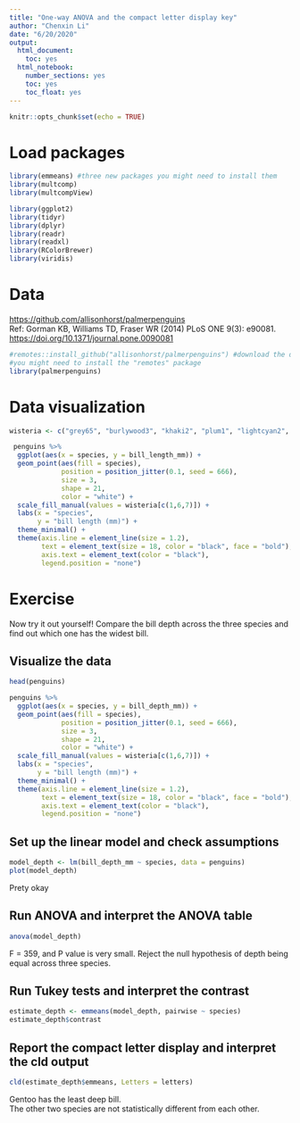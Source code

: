 ```yaml
---
title: "One-way ANOVA and the compact letter display key"
author: "Chenxin Li"
date: "6/20/2020"
output:
  html_document:
    toc: yes  
  html_notebook:   
    number_sections: yes    
    toc: yes  
    toc_float: yes  
---
```


```r
knitr::opts_chunk$set(echo = TRUE)
```

# Load packages

```r
library(emmeans) #three new packages you might need to install them 
library(multcomp)
library(multcompView)

library(ggplot2) 
library(tidyr)
library(dplyr)
library(readr)
library(readxl)
library(RColorBrewer)
library(viridis)
```

# Data

<https://github.com/allisonhorst/palmerpenguins>\
Ref: Gorman KB, Williams TD, Fraser WR (2014) PLoS ONE 9(3): e90081. <https://doi.org/10.1371/journal.pone.0090081>

```r
#remotes::install_github("allisonhorst/palmerpenguins") #download the data from Github.
#you might need to install the "remotes" package
library(palmerpenguins)
```

# Data visualization

```r
wisteria <- c("grey65", "burlywood3", "khaki2", "plum1", "lightcyan2", "cornflowerblue", "slateblue3")

 penguins %>% 
  ggplot(aes(x = species, y = bill_length_mm)) + 
  geom_point(aes(fill = species),
             position = position_jitter(0.1, seed = 666),
             size = 3,
             shape = 21,
             color = "white") +
  scale_fill_manual(values = wisteria[c(1,6,7)]) +
  labs(x = "species", 
       y = "bill length (mm)") +
  theme_minimal() +
  theme(axis.line = element_line(size = 1.2),
        text = element_text(size = 18, color = "black", face = "bold"),
        axis.text = element_text(color = "black"),
        legend.position = "none")
```

# Exercise

Now try it out yourself! Compare the bill depth across the three species and find out which one has the widest bill.

## Visualize the data

```r
head(penguins)
```

```r
penguins %>% 
  ggplot(aes(x = species, y = bill_depth_mm)) + 
  geom_point(aes(fill = species),
             position = position_jitter(0.1, seed = 666),
             size = 3,
             shape = 21,
             color = "white") +
  scale_fill_manual(values = wisteria[c(1,6,7)]) +
  labs(x = "species", 
       y = "bill length (mm)") +
  theme_minimal() +
  theme(axis.line = element_line(size = 1.2),
        text = element_text(size = 18, color = "black", face = "bold"),
        axis.text = element_text(color = "black"),
        legend.position = "none")
```

## Set up the linear model and check assumptions

```r
model_depth <- lm(bill_depth_mm ~ species, data = penguins)
plot(model_depth)
```

Prety okay

## Run ANOVA and interpret the ANOVA table

```r
anova(model_depth)
```

F = 359, and P value is very small. Reject the null hypothesis of depth being equal across three species.

## Run Tukey tests and interpret the contrast

```r
estimate_depth <- emmeans(model_depth, pairwise ~ species)
estimate_depth$contrast
```

## Report the compact letter display and interpret the cld output

```r
cld(estimate_depth$emmeans, Letters = letters)
```

Gentoo has the least deep bill.\
The other two species are not statistically different from each other.
